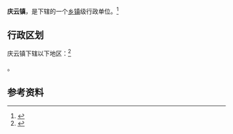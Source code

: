 {{中国乡级行政区
|景观照片文件名 = 
|景观照片描述 = 
|汉语拼音 = 
|其他语言 = 
|其他语言名称 = 
|旧称 = 
|地名出处 = 
|位置图文件名 = 
|位置图描述 = 
|自定义图片= 
|建置时间 = 
|政府驻地 = 
|毗邻 = 
|总面积 = 
|总人口 = 
|总人口年份 = 
|户籍人口 = 
|户籍人口年份 = 
|常住人口 = 
|常住人口年份 = 
|人口密度 = 
|GDP = 
|GDP年份 = 
|邮政编码 = 
|电话区号 = 534
|官方网站 = 
|网站名称 = 
|37/14/23/100/000}}

'''庆云镇'''，是{{PRC admin/fullname|37/14/23/100/000|3}}下辖的一个[[乡镇|乡镇]]级行政单位。<ref>{{PRC admin/ref sgc|{{PRC admin/parent|37/14/23/100/000}}}}</ref>

== 行政区划 ==

庆云镇下辖以下地区：<ref>{{PRC admin/ref sgc|37/14/23/100/000}}</ref>

{{PRC admin/children|37/14/23/100/000}}。

== 参考资料 ==

{{reflist}}

{{行政区划小作品}}
{{PRC admin/navcat|37/14/23/100/000}}